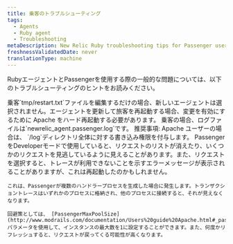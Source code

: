 ```yaml
---
title: 乗客のトラブルシューティング
tags:
  - Agents
  - Ruby agent
  - Troubleshooting
metaDescription: New Relic Ruby troubleshooting tips for Passenger users.
freshnessValidatedDate: never
translationType: machine
---
```


RubyエージェントとPassengerを使用する際の一般的な問題については、以下のトラブルシューティングのヒントをお読みください。

<CollapserGroup>
  <Collapser id="agent" title="エージェントの再起動">
    乗客`tmp/restart.txt`ファイルを編集するだけの場合、新しいエージェントは選択されません。エージェントを更新して旅客を再起動する場合、変更を有効にするために Apache をハード再起動する必要があります。
  </Collapser>

  <Collapser id="logs" title="ログファイルの欠落">
    乗客の場合、ログファイルは`newrelic_agent.passenger.log`です。 推奨事項: Apache ユーザーの場合は、 `/log`ディレクトリ全体に対する書き込み権限を付与します。
  </Collapser>

  <Collapser id="developer_mode" title="開発者モード">
    PassengerをDeveloperモードで使用していると、リクエストのリストが消えたり、いくつかのリクエストを見逃しているように見えることがあります。また、リクエストを選択すると、トレースが利用できないことを示すエラーメッセージが表示されることがありますが、これは再起動したのかもしれません。

    これは、Passengerが複数のハンドラープロセスを生成した場合に発生します。トランザクショントレースはいずれかのプロセスに格納され、他のプロセスに接続すると、それが見えなくなります。

    回避策としては、 [PassengerMaxPoolSize](http://www.modrails.com/documentation/Users%20guide%20Apache.html#_passengermaxpoolsize_lt_integer_gt) パラメータを使用して、インスタンスの最大数を1に設定することができます。また、何度かリフレッシュすると、リクエストが戻ってくる可能性が高くなります。
  </Collapser>
</CollapserGroup>